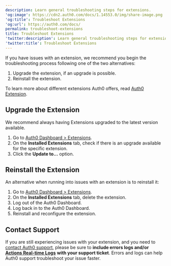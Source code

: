 ```yaml
---
description: Learn general troubleshooting steps for extensions.
'og:image': https://cdn2.auth0.com/docs/1.14553.0/img/share-image.png
'og:title': Troubleshoot Extensions
'og:url': https://auth0.com/docs/
permalink: troubleshoot-extensions
title: Troubleshoot Extensions
'twitter:description': Learn general troubleshooting steps for extensions.
'twitter:title': Troubleshoot Extensions
---
```

If you have issues with an extension, we recommend you begin the troubleshooting process following one of the two alternatives:

1. Upgrade the extension, if an upgrade is possible.
2. Reinstall the extension.

To learn more about different extensions Auth0 offers, read [Auth0 Extension](/customize/extensions).

## Upgrade the Extension

We recommend always having Extensions upgraded to the latest version available.

1. Go to [Auth0 Dashboard > Extensions](https://manage.auth0.com/#/extensions).
2. On the **Installed Extensions** tab, check if there is an upgrade available for the specific extension.
3. Click the **Update to...** option.

## Reinstall the Extension

An alternative when running into issues with an extension is to reinstall it:

1. Go to [Auth0 Dashboard > Extensions](https://manage.auth0.com/#/extensions).
2. On the **Installed Extensions** tab, delete the extension.
3. Log out of the Auth0 Dashboard.
4. Log back in to the Auth0 Dashboard.
5. Reinstall and reconfigure the extension.

## Contact Support

If you are still experiencing issues with your extension, and you need to [contact Auth0 support](https://support.auth0.com), please be sure to **include errors logs and/or** [**Actions Real-time Logs**](/customize/actions/actions-real-time-logs) **with your support ticket**. Errors and logs can help Auth0 support troubleshoot your issue faster.